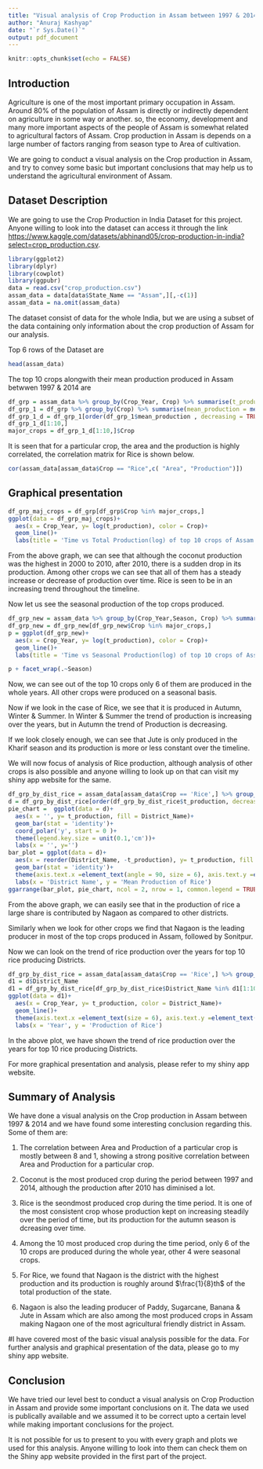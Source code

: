 ---
title: "Visual analysis of Crop Production in Assam between 1997 & 2014"
author: "Anuraj Kashyap"
date: "`r Sys.Date()`"
output: pdf_document
---

```{r setup, include=FALSE}
knitr::opts_chunk$set(echo = FALSE)
```
## Introduction

Agriculture is one of the most important primary occupation in Assam. Around 80% of the population of Assam is directly or indirectly dependent on agriculture in some way or another. so, the economy, development and many more important aspects of the people of Assam is somewhat related to agricultural factors of Assam. 
Crop production in Assam is depends on a large number of factors ranging from season type to Area of cultivation. 

We are going to conduct a visual analysis on the Crop production in Assam, and try to convey some basic but important conclusions that may help us to understand the agricultural environment of Assam.

## Dataset Description

We are going to use the Crop Production in India Dataset for this project. Anyone willing to look into the dataset can access it through the link <https://www.kaggle.com/datasets/abhinand05/crop-production-in-india?select=crop_production.csv>.
```{r include=FALSE}
library(ggplot2)
library(dplyr)
library(cowplot)
library(ggpubr)
data = read.csv("crop_production.csv")
assam_data = data[data$State_Name == "Assam",][,-c(1)]
assam_data = na.omit(assam_data)
```
The dataset consist of data for the whole India, but we are using a subset of the data containing only information about the crop production of Assam for our analysis.

Top 6 rows of the Dataset are
```{r}
head(assam_data)
```
The top 10 crops alongwith their mean production produced in Assam betwwen 1997 & 2014 are

```{r}
df_grp = assam_data %>% group_by(Crop_Year, Crop) %>% summarise(t_production = sum(Production), .groups = 'drop')
df_grp_1 = df_grp %>% group_by(Crop) %>% summarise(mean_production = mean(t_production), .groups = 'drop')
df_grp_1_d = df_grp_1[order(df_grp_1$mean_production , decreasing = TRUE),]
df_grp_1_d[1:10,]
major_crops = df_grp_1_d[1:10,]$Crop
```
It is seen that for a particular crop, the area and the production is highly correlated, the correlation matrix for Rice is shown below.
```{r}
cor(assam_data[assam_data$Crop == "Rice",c( "Area", "Production")])
```
## Graphical presentation
```{r message = FALSE}
df_grp_maj_crops = df_grp[df_grp$Crop %in% major_crops,]
ggplot(data = df_grp_maj_crops)+
  aes(x = Crop_Year, y= log(t_production), color = Crop)+
  geom_line()+
  labs(title = 'Time vs Total Production(log) of top 10 crops of Assam by Production', x = 'Year', y = 'Total production(log)')
```
From the above graph, we can see that although the coconut production was the highest in 2000 to 2010, after 2010, there is a sudden drop in its production. Among other crops we can see that all of them has a steady increase or decrease of production over time. Rice is seen to be in an increasing trend throughout the timeline.

Now let us see the seasonal production of the top crops produced.

```{r}
df_grp_new = assam_data %>% group_by(Crop_Year,Season, Crop) %>% summarise(t_production = sum(Production), .groups = 'drop')
df_grp_new = df_grp_new[df_grp_new$Crop %in% major_crops,]
p = ggplot(df_grp_new)+
  aes(x = Crop_Year, y= log(t_production), color = Crop)+
  geom_line()+
  labs(title = 'Time vs Seasonal Production(log) of top 10 crops of Assam by Production', x = 'Year', y = 'Seasonal production(log)')

p + facet_wrap(.~Season)
```
Now, we can see out of the top 10 crops only 6 of them are produced in the whole years. All other crops were produced on a seasonal basis.

Now if we look in the case of Rice, we see that it is produced in Autumn, Winter & Summer. In Winter & Summer the trend of production is increasing over the years, but in Autumn the trend of Production is decreasing.

If we look closely enough, we can see that Jute is only produced in the Kharif season and its production is more or less constant over the timeline.

We will now focus of analysis of Rice production, although analysis of other crops is also possible and anyone willing to look up on that can visit my shiny app website for the same.

```{r}
df_grp_by_dist_rice = assam_data[assam_data$Crop == 'Rice',] %>% group_by(District_Name) %>% summarise(t_production = mean(Production), .groups = 'drop')
d = df_grp_by_dist_rice[order(df_grp_by_dist_rice$t_production, decreasing = TRUE),]
pie_chart =  ggplot(data = d)+
  aes(x = '', y= t_production, fill = District_Name)+
  geom_bar(stat = 'identity')+
  coord_polar('y', start = 0 )+
  theme(legend.key.size = unit(0.1,'cm'))+
  labs(x = '', y='')
bar_plot = ggplot(data = d)+
  aes(x = reorder(District_Name, -t_production), y= t_production, fill = District_Name)+
  geom_bar(stat = 'identity')+
  theme(axis.text.x =element_text(angle = 90, size = 6), axis.text.y =element_text(angle = 90, size = 6))+
  labs(x = 'District Name', y = 'Mean Production of Rice')
ggarrange(bar_plot, pie_chart, ncol = 2, nrow = 1, common.legend = TRUE, legend = 'none' )
```

From the above graph, we can easily see that in the production of rice a large share is contributed by Nagaon as compared to other districts.

Similarly when we look for other crops we find that Nagaon is the leading producer in most of the top crops produced in Assam, followed by Sonitpur.



Now we can look on the trend of rice production over the years for top 10 rice producing Districts.

```{r message=FALSE}
df_grp_by_dist_rice = assam_data[assam_data$Crop == 'Rice',] %>% group_by(District_Name, Crop_Year) %>% summarise(t_production = sum(Production), .groups = 'drop')
d1 = d$District_Name
d1 = df_grp_by_dist_rice[df_grp_by_dist_rice$District_Name %in% d1[1:10],]
ggplot(data = d1)+
  aes(x = Crop_Year, y= t_production, color = District_Name)+
  geom_line()+
  theme(axis.text.x =element_text(size = 6), axis.text.y =element_text(angle = 90, size = 6))+
  labs(x = 'Year', y = 'Production of Rice')
```

In the above plot, we have shown the trend of rice production over the years for top 10 rice producing Districts.

For more graphical presentation and analysis, please refer to my shiny app website.

## Summary of Analysis

We have done a visual analysis on the Crop production in Assam between 1997 & 2014 and we have found some interesting conclusion regarding this. Some of them are:

1. The correlation between Area and Production of a particular crop is mostly between 8 and 1, showing a strong positive correlation between Area and Production for a particular crop.

2. Coconut is the most produced crop during the period between 1997 and 2014, although the production after 2010 has diminised a lot.

3. Rice is the seondmost produced crop during the time period. It is one of the most consistent crop whose production kept on increasing steadily over the period of time, but its production for the autumn season is dcreasing over time.

4. Among the 10 most produced crop during the time period, only 6 of the 10 crops are produced during the whole year, other 4 were seasonal crops.

5. For Rice, we found that Nagaon is the district with the highest production and its production is roughly around $\frac{1}{8}th$ of the total production of the state.

6. Nagaon is also the leading producer of Paddy, Sugarcane, Banana & Jute in Assam which are also among the most produced crops in Assam making Nagaon one of the most agricultural friendly district in Assam.

#I have covered most of the basic visual analysis possible for the data. For further analysis and graphical presentation of the data, please go to my shiny app website.

## Conclusion

We have tried our level best to conduct a visual analysis on Crop Production in Assam and provide some important conclusions on it. The data we used is publically available and we assumed it to be correct upto a certain level while making important conclusions for the project. 

It is not possible for us to present to you with every graph and plots we used for this analysis. Anyone willing to look into them can check them on the Shiny app website provided in the first part of the project.